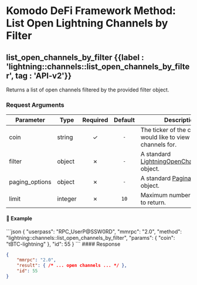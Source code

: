 
# Komodo DeFi Framework Method: List Open Lightning Channels by Filter

## list\_open\_channels\_by\_filter {{label : 'lightning::channels::list_open_channels_by_filter', tag : 'API-v2'}}

Returns a list of open channels filtered by the provided filter object.

### Request Arguments

| Parameter       | Type    | Required | Default | Description                                                                                                                              |
| --------------- | ------- | :------: | :-----: | ---------------------------------------------------------------------------------------------------------------------------------------- |
| coin            | string  |     ✓    |   `-`   | The ticker of the coin you would like to view open channels for.                                                                         |
| filter          | object  |     ✗    |   `-`   | A standard [LightningOpenChannelsFilter](/komodo-defi-framework/api/common_structures/lightning/#lightning-open-channels-filter) object. |
| paging\_options | object  |     ✗    |   `-`   | A standard [Pagination](/komodo-defi-framework/api/common_structures/#pagination) object.                                                |
| limit           | integer |     ✗    |   `10`  | Maximum number of results to return.                                                                                                     |

#### 📌 Example

<CodeGroup title="List Open Channels by Filter" tag="POST" label="list_open_channels_by_filter" mm2MethodDecorate="true">
  ```json
  {
    "userpass": "RPC_UserP@SSW0RD",
    "mmrpc": "2.0",
    "method": "lightning::channels::list_open_channels_by_filter",
    "params": {
      "coin": "tBTC-lightning"
    },
    "id": 55
  }
  ```
</CodeGroup>

<CollapsibleSection expandedText="Hide List Open Channels by Filter Response" collapsedText="Show List Open Channels by Filter Response">
  #### Response

  ```json
  {
      "mmrpc": "2.0",
      "result": { /* ... open channels ... */ },
      "id": 55
  }
  ```
</CollapsibleSection>
